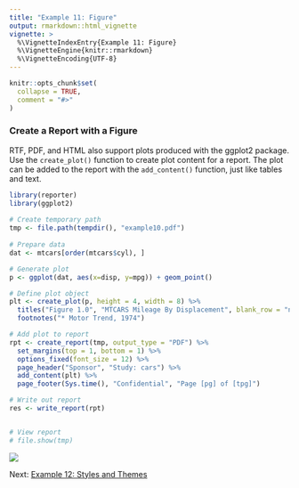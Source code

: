```yaml
---
title: "Example 11: Figure"
output: rmarkdown::html_vignette
vignette: >
  %\VignetteIndexEntry{Example 11: Figure}
  %\VignetteEngine{knitr::rmarkdown}
  %\VignetteEncoding{UTF-8}
---
```


```r
knitr::opts_chunk$set(
  collapse = TRUE,
  comment = "#>"
)
```

### Create a Report with a Figure

RTF, PDF, and HTML also support plots produced with the ggplot2 package.  Use 
the `create_plot()` function to create plot content for a report.  The 
plot can be added to the report with the `add_content()` function, just
like tables and text.

```r
library(reporter)
library(ggplot2)
  
# Create temporary path
tmp <- file.path(tempdir(), "example10.pdf")
  
# Prepare data
dat <- mtcars[order(mtcars$cyl), ]

# Generate plot
p <- ggplot(dat, aes(x=disp, y=mpg)) + geom_point()

# Define plot object
plt <- create_plot(p, height = 4, width = 8) %>% 
  titles("Figure 1.0", "MTCARS Mileage By Displacement", blank_row = "none") %>%
  footnotes("* Motor Trend, 1974")

# Add plot to report
rpt <- create_report(tmp, output_type = "PDF") %>%
  set_margins(top = 1, bottom = 1) %>%
  options_fixed(font_size = 12) %>% 
  page_header("Sponsor", "Study: cars") %>%
  add_content(plt) %>%
  page_footer(Sys.time(), "Confidential", "Page [pg] of [tpg]")

# Write out report
res <- write_report(rpt)


# View report
# file.show(tmp)
```
<img src="../man/images/plot.png"/>


Next: [Example 12: Styles and Themes](reporter-styles.html)
